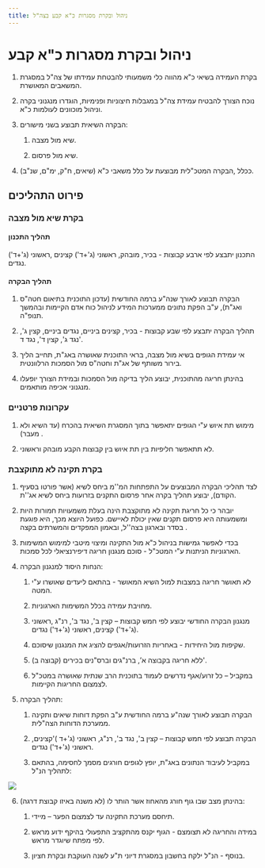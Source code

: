 ```yaml
---
title: ניהול ובקרת מסגרות כ"א קבע בצה"ל
---
```



# ניהול ובקרת מסגרות כ"א קבע

1)	בקרת העמידה בשיאי כ"א מהווה כלי משמעותי להבטחת עמידתו של צה"ל במסגרת המשאבים המאושרת. 

2) נוכח הצורך להבטיח עמידת צה"ל במגבלות חיצוניות ופנימיות, הוגדרו מנגנוני בקרה וניהול מוכוונים לעולמות כ"א.

3)	הבקרה השיאית תבוצע בשני מישורים:

      1) שיא מול מצבה.

      2) שיא מול פרסום.

4)	ככלל ,הבקרה המטכ"לית מבוצעת על כלל משאבי כ"א (שיאים, ח"ק, ימ"ם, שנ"ב).

## פירוט התהליכים

### בקרת שיא מול מצבה

#### תהליך התכנון

התכנון יתבצע לפי ארבע קבוצות - בכיר, מובהק, ראשוני (ג'+ד') קצינים ,ראשוני (ג'+ד') נגדים.

#### תהליך הבקרה

1) הבקרה תבוצע לאורך שנה"ע ברמה החודשית (עדכון התוכנית בתיאום חטה"ס ואג"ת), ע"ב הפקת נתונים ממערכות המידע לניהול כוח אדם הקיימות ובהמשך תנופ"ה.

2) תהליך הבקרה יתבצע לפי שבע קבוצות  - בכיר, קצינים ביניים, נגדים ביניים, קצין ג', נגד ג', קצין ד', נגד ד'. 

3) אי עמידת הגופים בשיא מול מצבה, בראי התוכנית שאושרה באג"ת, תחייב הליך בירור משותף של אג"ת וחטה"ס מול הסמכות הרלוונטית. 

4) בהינתן חריגה מהתוכנית, יבוצע הליך בדיקה מול הסמכות ובמידת הצורך יופעלו מנגנוני אכיפה מותאמים. 

### עקרונות פרטניים

1)  מימוש תת איוש ע"י הגופים יתאפשר בתוך המסגרת השיאית בהכרח (עד השיא ולא מעבר) . 

2) לא תתאפשר חליפיות בין תת איוש בין קבוצות הקבע מובהק וראשוני. 


### בקרת תקינה לא מתוקצבת

1) לצד תהליכי הבקרה המבוצעים על התפתחות המ''מ ביחס לשיא (אשר פורטו בסעיף הקודם), יבוצע תהליך בקרה אחר פרסום התקנים בזרועות ביחס לשיא אג''ת. 

2) יובהר כי כל חריגת תקינה לא מתוקצבת הינה בעלת משמעויות חמורות היות 
ומשמעותה היא פרסום תקנים שאין יכולת לאיישם. כפועל היוצא מכך, היא פוגעת בסדר ובארגון בצה''ל, ובאמון המפקדים והמשרתים בקצה . 

3) בכדי לאפשר גמישות בניהול כ"א מול התקינה ומיצוי מיטבי למימוש המשימות הארגוניות הניתנות ע"י המטכ"ל - סוכם מנגנון חריגה דיפירנציאלי לכל סמכות. 

4) הנחות היסוד למנגנון הבקרה: 

   1) לא תאושר חריגה במצבות למול השיא המאושר - בהתאם ליעדים שאושרו ע"י המטה. 

   2) מחויבת עמידה בכלל המשימות הארגוניות. 

   3) מנגנון הבקרה החודשי יבוצע לפי חמש קבוצות – קצין ב', נגד ב', רנ"ג ,ראשוני (ג'+ד') קצינים, ראשוני (ג'+ד') נגדים. 

   4) שקיפות מול היחידות - באחריות הזרועות/אגפים להציג את המנגנון שיסוכם. 

   5) ללא חריגה בקבוצה א’, ברנ"גים וברס"נים בכירים (קבוצה ב)'. 

   6) במקביל – כל זרוע/אגף נדרשים לעמוד בתוכנית הרב שנתית שאושרה במטכ"ל לצמצום החריגות הקיימות. 

5) תהליך הבקרה:  

   1) הבקרה תבוצע לאורך שנה"ע ברמה החודשית ע"ב הפקת דוחות שיאים ותקינה ממערכת הדוחות הצה"לית. 
   
   2) הבקרה תבוצע לפי חמש קבוצות – קצין ב', נגד ב', רנ"ג, ראשוני (ג'+ד )'קצינים, ראשוני (ג'+ד') נגדים.  
   
   3) במקביל לעיבוד הנתונים באג"ת, יופץ לגופים חורגים מסמך לחסימה, בהתאם לתהליך הנ"ל: 

<img src={bakara.src} />

6) בהינתן מצב שבו גוף חורג מהאחוז אשר הותר לו (לא משנה באיזו קבוצת דרגה): 

   1) תיחסם מערכת התקינה עד לצמצום הפער – מיידי. 

   2) במידה והחריגה לא תצומצם - הגוף יקנס מהתקציב התפעולי בהיקף ידוע מראש לפי מפתח שיוגדר מראש. 

   3) בנוסף - הנ"ל ילקח בחשבון במסגרת דיוני ת"ע לשנה העוקבת ובקרת חציון. 